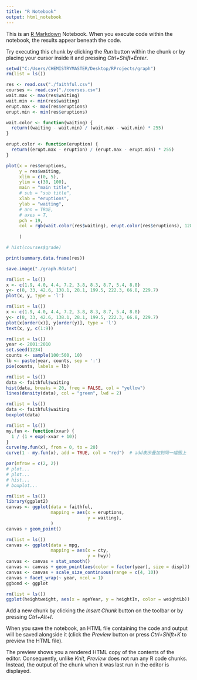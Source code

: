 ```yaml
---
title: "R Notebook"
output: html_notebook
---
```


This is an [R Markdown](http://rmarkdown.rstudio.com) Notebook. When you execute code within the notebook, the results appear beneath the code. 

Try executing this chunk by clicking the *Run* button within the chunk or by placing your cursor inside it and pressing *Ctrl+Shift+Enter*. 

```r
setwd("C:/Users/CHEMISTRYMASTER/Desktop/RProjects/graph")
rm(list = ls())

res <- read.csv("./faithful.csv")
courses <- read.csv("./courses.csv")
wait.max <- max(res$waiting)
wait.min <- min(res$waiting)
erupt.max <- max(res$eruptions)
erupt.min <- min(res$eruptions)

wait.color <- function(waiting) {
  return((waiting - wait.min) / (wait.max - wait.min) * 255)
}

erupt.color <- function(eruption) {
  return((erupt.max - eruption) / (erupt.max - erupt.min) * 255)
}

plot(x = res$eruptions,
     y = res$waiting,
     xlim = c(0, 5),
     ylim = c(30, 100),
     main = "main title",
     # sub = "sub title",
     xlab = "eruptions",
     ylab = "waiting",
     # ann = TRUE,
     # axes = T,
     pch = 19,
     col = rgb(wait.color(res$waiting), erupt.color(res$eruptions), 128, 255, maxColorValue = 255),
     
     )

# hist(courses$grade)

print(summary.data.frame(res))

save.image("./graph.Rdata")
```

```r
rm(list = ls())
x <- c(1.9, 4.0, 4.4, 7.2, 3.8, 8.3, 8.7, 5.4, 8.8)
y<- c(8, 33, 42.6, 138.1, 28.1, 199.5, 222.3, 66.8, 229.7)
plot(x, y, type = 'l')
```

```r
rm(list = ls())
x <- c(1.9, 4.0, 4.4, 7.2, 3.8, 8.3, 8.7, 5.4, 8.8)
y<- c(8, 33, 42.6, 138.1, 28.1, 199.5, 222.3, 66.8, 229.7)
plot(x[order(x)], y[order(y)], type = 'l')
text(x, y, c(1:9))
```

```r
rm(list = ls())
year <- 2001:2010
set.seed(1234)
counts <- sample(100:500, 10)
lb <- paste(year, counts, sep = ':')
pie(counts, labels = lb)
```

```r
rm(list = ls())
data <- faithful$waiting
hist(data, breaks = 20, freq = FALSE, col = "yellow")
lines(density(data), col = "green", lwd = 2)
```

```r
rm(list = ls())
data <- faithful$waiting
boxplot(data)
```

```r
rm(list = ls())
my.fun <- function(xvar) {
  1 / (1 + exp(-xvar + 10))
}
curve(my.fun(x), from = 0, to = 20)
curve(1 - my.fun(x), add = TRUE, col = "red")  # add表示叠加到同一幅图上
```

```r
par(mfrow = c(2, 2))
# plot...
# plot...
# hist...
# boxplot...
```

```r
rm(list = ls())
library(ggplot2)
canvas <- ggplot(data = faithful,
                 mapping = aes(x = eruptions,
                               y = waiting),
                 )
canvas + geom_point()

```

```r
rm(list = ls())
canvas <- ggplot(data = mpg,
                 mapping = aes(x = cty,
                               y = hwy))
canvas <- canvas + stat_smooth()
canvas <- canvas + geom_point(aes(color = factor(year), size = displ))
canvas <- canvas + scale_size_continuous(range = c(4, 10))
canvas + facet_wrap(~ year, ncol = 1)
ggbond <- ggplot
```

```r
rm(list = ls())
ggplot(heightweight, aes(x = ageYear, y = heightIn, color = weightLb)) + geom_point()
```


Add a new chunk by clicking the *Insert Chunk* button on the toolbar or by pressing *Ctrl+Alt+I*.

When you save the notebook, an HTML file containing the code and output will be saved alongside it (click the *Preview* button or press *Ctrl+Shift+K* to preview the HTML file).

The preview shows you a rendered HTML copy of the contents of the editor. Consequently, unlike *Knit*, *Preview* does not run any R code chunks. Instead, the output of the chunk when it was last run in the editor is displayed.
